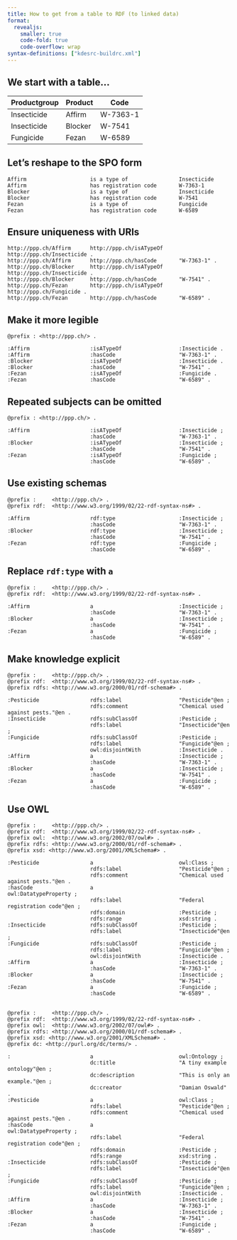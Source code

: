 ```yaml
---
title: How to get from a table to RDF (to linked data)
format:
  revealjs:
    smaller: true
    code-fold: true
    code-overflow: wrap
syntax-definitions: ["kdesrc-buildrc.xml"]
---
```


## We start with a table...

| Productgroup            | Product                   | Code      |
|:------------------------|---------------------------|-----------|
| Insecticide             | Affirm                    | W-7363-1  |
| Insecticide             | Blocker                   | W-7541    |
| Fungicide               | Fezan                     | W-6589    |

## Let's reshape to the SPO form

```.ttl


Affirm                    is a type of                Insecticide
Affirm                    has registration code       W-7363-1
Blocker                   is a type of                Insecticide
Blocker                   has registration code       W-7541
Fezan                     is a type of                Fungicide
Fezan                     has registration code       W-6589
```

## Ensure uniqueness with URIs

```.ttl


http://ppp.ch/Affirm      http://ppp.ch/isATypeOf     http://ppp.ch/Insecticide .
http://ppp.ch/Affirm      http://ppp.ch/hasCode       "W-7363-1" .
http://ppp.ch/Blocker     http://ppp.ch/isATypeOf     http://ppp.ch/Insecticide .
http://ppp.ch/Blocker     http://ppp.ch/hasCode       "W-7541" .
http://ppp.ch/Fezan       http://ppp.ch/isATypeOf     http://ppp.ch/Fungicide .
http://ppp.ch/Fezan       http://ppp.ch/hasCode       "W-6589" .
```

## Make it more legible

```.ttl
@prefix : <http://ppp.ch/> .

:Affirm                   :isATypeOf                  :Insecticide .
:Affirm                   :hasCode                    "W-7363-1" .
:Blocker                  :isATypeOf                  :Insecticide .
:Blocker                  :hasCode                    "W-7541" .
:Fezan                    :isATypeOf                  :Fungicide .
:Fezan                    :hasCode                    "W-6589" .
```

## Repeated subjects can be omitted

```.ttl
@prefix : <http://ppp.ch/> .

:Affirm                   :isATypeOf                  :Insecticide ;
                          :hasCode                    "W-7363-1" .
:Blocker                  :isATypeOf                  :Insecticide ;
                          :hasCode                    "W-7541" .
:Fezan                    :isATypeOf                  :Fungicide ;
                          :hasCode                    "W-6589" .
```

## Use existing schemas {auto-animate="true"}

```.ttl
@prefix :     <http://ppp.ch/> .
@prefix rdf:  <http://www.w3.org/1999/02/22-rdf-syntax-ns#> .

:Affirm                   rdf:type                    :Insecticide ;
                          :hasCode                    "W-7363-1" .
:Blocker                  rdf:type                    :Insecticide ;
                          :hasCode                    "W-7541" .
:Fezan                    rdf:type                    :Fungicide ;
                          :hasCode                    "W-6589" .
```

## Replace `rdf:type` with `a` {auto-animate="true"}

```.ttl
@prefix :     <http://ppp.ch/> .
@prefix rdf:  <http://www.w3.org/1999/02/22-rdf-syntax-ns#> .

:Affirm                   a                           :Insecticide ;
                          :hasCode                    "W-7363-1" .
:Blocker                  a                           :Insecticide ;
                          :hasCode                    "W-7541" .
:Fezan                    a                           :Fungicide ;
                          :hasCode                    "W-6589" .
```

## Make knowledge explicit {auto-animate="true"}

```.ttl
@prefix :     <http://ppp.ch/> .
@prefix rdf:  <http://www.w3.org/1999/02/22-rdf-syntax-ns#> .
@prefix rdfs: <http://www.w3.org/2000/01/rdf-schema#> .

:Pesticide                rdfs:label                  "Pesticide"@en ;
                          rdfs:comment                "Chemical used against pests."@en .
:Insecticide              rdfs:subClassOf             :Pesticide ;
                          rdfs:label                  "Insecticide"@en ;
:Fungicide                rdfs:subClassOf             :Pesticide ;
                          rdfs:label                  "Fungicide"@en ;
                          owl:disjointWith            :Insecticide .
:Affirm                   a                           :Insecticide ;
                          :hasCode                    "W-7363-1" .
:Blocker                  a                           :Insecticide ;
                          :hasCode                    "W-7541" .
:Fezan                    a                           :Fungicide ;
                          :hasCode                    "W-6589" .
```


## Use OWL {auto-animate="true"}

```.ttl
@prefix :     <http://ppp.ch/> .
@prefix rdf:  <http://www.w3.org/1999/02/22-rdf-syntax-ns#> .
@prefix owl:  <http://www.w3.org/2002/07/owl#> .
@prefix rdfs: <http://www.w3.org/2000/01/rdf-schema#> .
@prefix xsd: <http://www.w3.org/2001/XMLSchema#> .

:Pesticide                a                           owl:Class ;
                          rdfs:label                  "Pesticide"@en ;
                          rdfs:comment                "Chemical used against pests."@en .
:hasCode                  a                           owl:DatatypeProperty ;
                          rdfs:label                  "Federal registration code"@en ;
                          rdfs:domain                 :Pesticide ;
                          rdfs:range                  xsd:string .
:Insecticide              rdfs:subClassOf             :Pesticide ;
                          rdfs:label                  "Insecticide"@en ;
:Fungicide                rdfs:subClassOf             :Pesticide ;
                          rdfs:label                  "Fungicide"@en ;
                          owl:disjointWith            :Insecticide .
:Affirm                   a                           :Insecticide ;
                          :hasCode                    "W-7363-1" .
:Blocker                  a                           :Insecticide ;
                          :hasCode                    "W-7541" .
:Fezan                    a                           :Fungicide ;
                          :hasCode                    "W-6589" .
```

## {auto-animate="true"}

```.ttl
@prefix :     <http://ppp.ch/> .
@prefix rdf:  <http://www.w3.org/1999/02/22-rdf-syntax-ns#> .
@prefix owl:  <http://www.w3.org/2002/07/owl#> .
@prefix rdfs: <http://www.w3.org/2000/01/rdf-schema#> .
@prefix xsd: <http://www.w3.org/2001/XMLSchema#> .
@prefix dc: <http://purl.org/dc/terms/> .

:                         a                           owl:Ontology ;
                          dc:title                    "A tiny example ontology"@en ;
                          dc:description              "This is only an example."@en ;
                          dc:creator                  "Damian Oswald" .
:Pesticide                a                           owl:Class ;
                          rdfs:label                  "Pesticide"@en ;
                          rdfs:comment                "Chemical used against pests."@en .
:hasCode                  a                           owl:DatatypeProperty ;
                          rdfs:label                  "Federal registration code"@en ;
                          rdfs:domain                 :Pesticide ;
                          rdfs:range                  xsd:string .
:Insecticide              rdfs:subClassOf             :Pesticide ;
                          rdfs:label                  "Insecticide"@en ;
:Fungicide                rdfs:subClassOf             :Pesticide ;
                          rdfs:label                  "Fungicide"@en ;
                          owl:disjointWith            :Insecticide .
:Affirm                   a                           :Insecticide ;
                          :hasCode                    "W-7363-1" .
:Blocker                  a                           :Insecticide ;
                          :hasCode                    "W-7541" .
:Fezan                    a                           :Fungicide ;
                          :hasCode                    "W-6589" .

```









